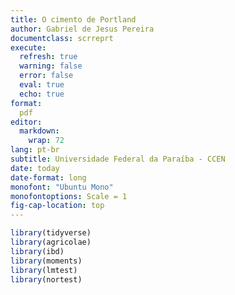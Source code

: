 ```yaml
---
title: O cimento de Portland
author: Gabriel de Jesus Pereira
documentclass: scrreprt
execute:
  refresh: true
  warning: false
  error: false
  eval: true
  echo: true
format: 
  pdf
editor:
  markdown:
    wrap: 72
lang: pt-br
subtitle: Universidade Federal da Paraíba - CCEN
date: today
date-format: long
monofont: "Ubuntu Mono"
monofontoptions: Scale = 1
fig-cap-location: top
---
```


```r
library(tidyverse)
library(agricolae)
library(ibd)
library(moments)
library(lmtest)
library(nortest)
```
